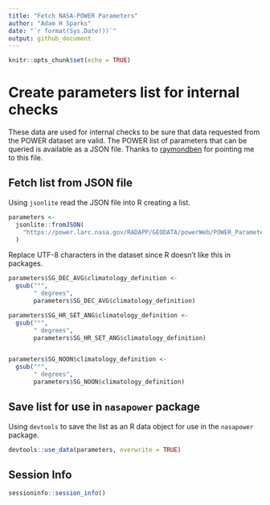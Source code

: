 ```yaml
---
title: "Fetch NASA-POWER Parameters"
author: "Adam H Sparks"
date: "`r format(Sys.Date())`"
output: github_document
---
```


```r
knitr::opts_chunk$set(echo = TRUE)
```

# Create parameters list for internal checks

These data are used for internal checks to be sure that data requested from the
POWER dataset are valid. The POWER list of parameters that can be queried is
available as a JSON file. Thanks to [raymondben](https://github.com/raymondben)
for pointing me to this file.

## Fetch list from JSON file

Using `jsonlite` read the JSON file into R creating a list.

```r
parameters <-
  jsonlite::fromJSON(
    "https://power.larc.nasa.gov/RADAPP/GEODATA/powerWeb/POWER_Parameters_v108.json"
  )
```

Replace UTF-8 characters in the dataset since R doesn't like this in packages.

```r
parameters$SG_DEC_AVG$climatology_definition <-
  gsub("°",
       " degrees",
       parameters$SG_DEC_AVG$climatology_definition)

parameters$SG_HR_SET_ANG$climatology_definition <-
  gsub("°",
       " degrees",
       parameters$SG_HR_SET_ANG$climatology_definition)


parameters$SG_NOON$climatology_definition <-
  gsub("°",
       " degrees",
       parameters$SG_NOON$climatology_definition)
```

## Save list for use in `nasapower` package

Using `devtools` to save the list as an R data object for use in the
`nasapower` package.

```r
devtools::use_data(parameters, overwrite = TRUE)
```

## Session Info

```r
sessioninfo::session_info()
```
